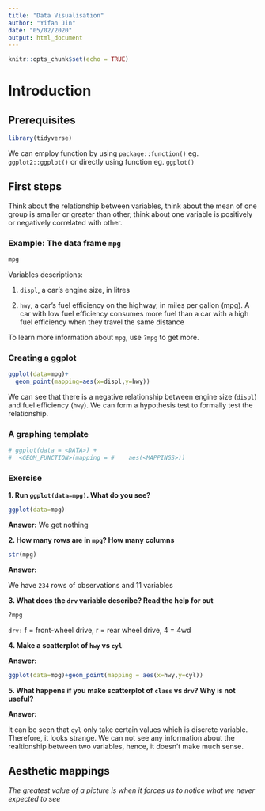 ```yaml
---
title: "Data Visualisation"
author: "Yifan Jin"
date: "05/02/2020"
output: html_document
---
```


```r
knitr::opts_chunk$set(echo = TRUE)
```

# Introduction

## Prerequisites

```r
library(tidyverse)
```

We can employ function by using `package::function()` eg. `ggplot2::ggplot()` or directly using function eg. `ggplot()`

## First steps
Think about the relationship between variables, think about the mean of one group is smaller or greater than other, think about one variable is positively or negatively correlated with other.

### Example: The data frame `mpg`  
```r
mpg
```

Variables descriptions:

1. `displ`, a car's engine size, in litres

2. `hwy`, a car's fuel efficiency on the highway, in miles per gallon (mpg). A car with low fuel efficiency consumes more fuel than a car with a high fuel efficiency when they travel the same distance

To learn more information about `mpg`, use `?mpg` to get more.

### Creating a ggplot

```r
ggplot(data=mpg)+
  geom_point(mapping=aes(x=displ,y=hwy))
```

We can see that there is a negative relationship between engine size (`displ`) and fuel efficiency (`hwy`). We can form a hypothesis test to formally test the relationship.

### A graphing template
```r
# ggplot(data = <DATA>) + 
#  <GEOM_FUNCTION>(mapping = #    aes(<MAPPINGS>))
```

### Exercise

**1. Run `ggplot(data=mpg)`. What do you see?**

```r
ggplot(data=mpg)
```

**Answer:**
We get nothing

**2. How many rows are in `mpg`? How many columns**

```r
str(mpg)
```

**Answer:**

We have `234` rows of observations and 11 variables

**3. What does the `drv` variable describe? Read the help for out**

```r
?mpg
```

`drv:` f = front-wheel drive, r = rear wheel drive, 4 = 4wd

**4. Make a scatterplot of `hwy` vs `cyl`**

**Answer:**

```r
ggplot(data=mpg)+geom_point(mapping = aes(x=hwy,y=cyl))
```

**5. What happens if you make scatterplot of `class` vs `drv`? Why is not useful?**

**Answer:**

It can be seen that `cyl` only take certain values which is discrete variable. Therefore, it looks strange. We can not see any information about the realtionship between two variables, hence, it doesn't make much sense.

## Aesthetic mappings

*The greatest value of a picture is when it forces us to notice what we never expected to see*











